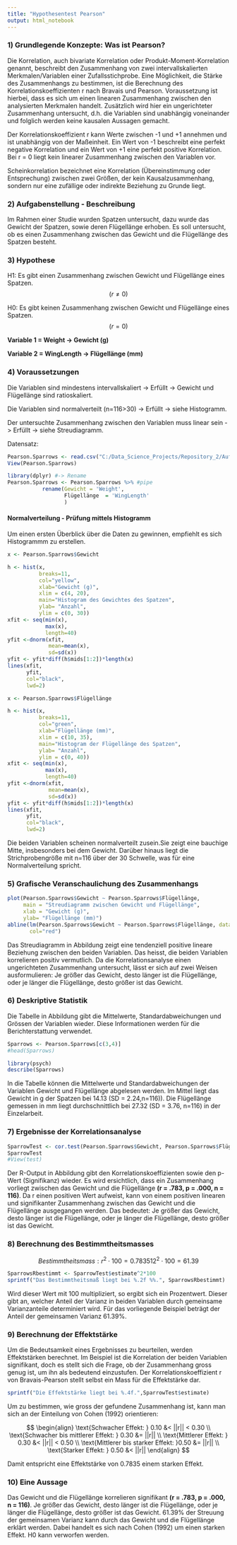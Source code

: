 ---
title: "Hypothesentest Pearson"
output: html_notebook
---
### 1) Grundlegende Konzepte: Was ist Pearson? 

Die Korrelation, auch bivariate Korrelation oder Produkt-Moment-Korrelation genannt, beschreibt den Zusammenhang von zwei intervallskalierten Merkmalen/Variablen einer Zufallsstichprobe. Eine Möglichkeit, die Stärke des Zusammenhangs zu bestimmen, ist die Berechnung des Korrelationskoeffizienten r nach Bravais und Pearson. Voraussetzung ist hierbei, dass es sich um einen linearen Zusammenhang zwischen den analysierten Merkmalen handelt. Zusätzlich wird hier ein ungerichteter Zusammenhang untersucht, d.h. die Variablen sind unabhängig voneinander und folglich werden keine kausalen Aussagen gemacht.

Der Korrelationskoeffizient r kann Werte zwischen -1 und +1 annehmen und ist unabhängig von der Maßeinheit. Ein Wert von -1 beschreibt eine perfekt negative Korrelation und ein Wert von +1 eine perfekt positive Korrelation. Bei r = 0 liegt kein linearer Zusammenhang zwischen den Variablen vor. 

Scheinkorrelation bezeichnet eine Korrelation (Übereinstimmung oder Entsprechung) zwischen zwei Größen, der kein Kausalzusammenhang, sondern nur eine zufällige oder indirekte Beziehung zu Grunde liegt.

### 2) Aufgabenstellung - Beschreibung

Im Rahmen einer Studie wurden Spatzen untersucht, dazu wurde das Gewicht der Spatzen, sowie deren Flügellänge erhoben. Es soll untersucht, ob es einen Zusammenhang zwischen das Gewicht und die Flügellänge des Spatzen besteht.

### 3) Hypothese

H1: Es gibt einen Zusammenhang zwischen Gewicht und Flügellänge eines Spatzen.<br>
$$(r≠0)$$

H0: Es gibt keinen Zusammenhang zwischen Gewicht und Flügellänge eines Spatzen.<br>
$$(r=0)$$

**Variable 1 = Weight -> Gewicht (g)**

**Variable 2 = WingLength -> Flügellänge (mm)**

### 4) Voraussetzungen

Die Variablen sind mindestens intervallskaliert -> Erfüllt -> Gewicht und Flügellänge sind ratioskaliert.

Die Variablen sind normalverteilt (n=116>30) -> Erfüllt -> siehe Histogramm.

Der untersuchte Zusammenhang zwischen den Variablen muss linear sein -> Erfüllt -> siehe Streudiagramm.

Datensatz: 

```{r}
Pearson.Sparrows <- read.csv("C:/Data_Science_Projects/Repository_2/Aufgabe3/Pearson-Sparrows.csv")
View(Pearson.Sparrows)
```

```{r}

library(dplyr) #-> Rename
Pearson.Sparrows <- Pearson.Sparrows %>% #pipe 
           rename(Gewicht = 'Weight',
                  Flügellänge  = 'WingLength'
                  )
```

#### Normalverteilung - Prüfung mittels Histogramm

Um einen ersten Überblick über die Daten zu gewinnen, empfiehlt es sich Histogrammm zu erstellen.


```{r}
x <- Pearson.Sparrows$Gewicht 

h <- hist(x,
          breaks=11,
          col="yellow",
          xlab="Gewicht (g)",
          xlim = c(4, 20),
          main="Histogram des Gewichtes des Spatzen",
          ylab= "Anzahl",
          ylim = c(0, 30))
xfit <- seq(min(x),
            max(x),
            length=40)
yfit <-dnorm(xfit,
             mean=mean(x),
             sd=sd(x))
yfit <- yfit*diff(h$mids[1:2])*length(x)
lines(xfit,
      yfit,
      col="black",
      lwd=2) 
```


```{r}
x <- Pearson.Sparrows$Flügellänge 

h <- hist(x,
          breaks=11,
          col="green",
          xlab="Flügellänge (mm)",
          xlim = c(10, 35),
          main="Histogram der Flügellänge des Spatzen",
          ylab= "Anzahl",
          ylim = c(0, 40))
xfit <- seq(min(x),
            max(x),
            length=40)
yfit <-dnorm(xfit,
             mean=mean(x),
             sd=sd(x))
yfit <- yfit*diff(h$mids[1:2])*length(x)
lines(xfit,
      yfit,
      col="black",
      lwd=2) 
```

Die beiden Variablen scheinen normalverteilt zusein.Sie zeigt eine bauchige Mitte, insbesonders bei dem Gewicht. Darüber hinaus liegt die Strichprobengröße mit n=116 über der 30 Schwelle, was für eine Normalverteilung spricht.




### 5) Grafische Veranschaulichung des Zusammenhangs

```{r}
plot(Pearson.Sparrows$Gewicht ~ Pearson.Sparrows$Flügellänge,
     main = "Streudiagramm zwischen Gewicht und Flügellänge",
     xlab = "Gewicht (g)",
     ylab= "Flügellänge (mm)")
abline(lm(Pearson.Sparrows$Gewicht ~ Pearson.Sparrows$Flügellänge, data = Pearson.Sparrows),
       col="red")
```

Das Streudiagramm in Abbildung zeigt eine tendenziell positive lineare Beziehung zwischen den beiden Variablen. Das heisst, die beiden Variablen korrelieren positiv vermutlich. Da die Korrelationsanalyse einen ungerichteten Zusammenhang untersucht, lässt er sich auf zwei Weisen ausformulieren: Je größer das Gewicht, desto länger ist die Flügellänge, oder je länger die Flügellänge, desto größer ist das Gewicht.


### 6) Deskriptive Statistik

Die Tabelle in Abbildung gibt die Mittelwerte, Standardabweichungen und Grössen der Variablen wieder. Diese Informationen werden für die Berichterstattung verwendet.

```{r}
Sparrows <- Pearson.Sparrows[c(3,4)] 
#head(Sparrows)
```

```{r}
library(psych)
describe(Sparrows)
```

In die Tabelle können die Mittelwerte und Standardabweichungen der Variablen Gewicht und Flügellänge abgelesen werden. Im Mittel liegt das Gewicht in g der Spatzen bei 14.13 (SD = 2.24,n=116)). Die Flügellänge gemessen in mm liegt durchschnittlich bei 27.32 (SD = 3.76, n=116) in der Einzelarbeit.


### 7) Ergebnisse der Korrelationsanalyse

```{r}
SparrowTest <- cor.test(Pearson.Sparrows$Gewicht, Pearson.Sparrows$Flügellänge)
SparrowTest
#View(test)
```

Der R-Output in Abbildung gibt den Korrelationskoeffizienten sowie den p-Wert (Signifikanz) wieder. Es wird ersichtlich, dass ein Zusammenhang vorliegt zwischen das Gewicht und die Flügellänge **(r = .783, p = .000, n = 116)**. Da r einen positiven Wert aufweist, kann von einem positiven linearen und signifikanter Zusammenhang zwischen das Gewicht und die Flügellänge ausgegangen werden. Das bedeutet: Je größer das Gewicht, desto länger ist die Flügellänge, oder je länger die Flügellänge, desto größer ist das Gewicht.


### 8) Berechnung des Bestimmtheitsmasses

$$Bestimmtheitsmass: r^2 \cdot 100 = 0.783512^2 \cdot 100 = 61.39$$

```{r}
SparrowsRbestimmt <- SparrowTest$estimate^2*100
sprintf("Das Bestimmtheitsmaß liegt bei %.2f %%.", SparrowsRbestimmt)
```

Wird dieser Wert mit 100 multipliziert, so ergibt sich ein Prozentwert. Dieser gibt an, welcher Anteil der Varianz in beiden Variablen durch gemeinsame Varianzanteile determiniert wird. Für das vorliegende Beispiel beträgt der Anteil der gemeinsamen Varianz 61.39%.


### 9) Berechnung der Effektstärke

Um die Bedeutsamkeit eines Ergebnisses zu beurteilen, werden Effektstärken berechnet. Im Beispiel ist die Korrelation der beiden Variablen signifikant, doch es stellt sich die Frage, ob der Zusammenhang gross genug ist, um ihn als bedeutend einzustufen. Der Korrelationskoeffizient r von Bravais-Pearson stellt selbst ein Mass für die Effektstärke dar.

```{r}
sprintf("Die Effektstärke liegt bei %.4f.",SparrowTest$estimate)
```

Um zu bestimmen, wie gross der gefundene Zusammenhang ist, kann man sich an der Einteilung von Cohen (1992) orientieren:

$$
\begin{align}
\text{Schwacher Effekt: } 0.10 &< ||r|| < 0.30             \\
\text{Schwacher bis mittlerer Effekt: } 0.30 &= ||r||      \\
\text{Mittlerer Effekt: } 0.30 &< ||r|| < 0.50             \\
\text{Mittlerer bis starker Effekt: }0.50 &= ||r||         \\
\text{Starker Effekt: } 0.50 &< ||r||        
\end{align}
$$

Damit entspricht eine Effektstärke von 0.7835 einem starken Effekt.


### 10) Eine Aussage

Das Gewicht und die Flügellänge korrelieren signifikant **(r = .783, p = .000, n = 116)**. Je größer das Gewicht, desto länger ist die Flügellänge, oder je länger die Flügellänge, desto größer ist das Gewicht. 61.39% der Streuung der gemeinsamen Varianz kann durch das Gewicht und die Flügellänge erklärt werden. Dabei handelt es sich nach Cohen (1992) um einen starken Effekt. H0 kann verworfen werden.


